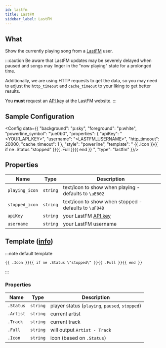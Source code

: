 ```yaml
---
id: lastfm
title: LastFM
sidebar_label: LastFM
---
```


## What

Show the currently playing song from a [LastFM][lastfm] user.

:::caution
Be aware that LastFM updates may be severely delayed when paused and songs may linger in the "now playing" state for a prolonged time.

Additionally, we are using HTTP requests to get the data, 
so you may need to adjust the `http_timeout` and `cache_timeout` to your liking to get better results.

You **must** request an [API key][api-key] at the LastFM website.
:::

## Sample Configuration


<Config data={{
  "background": "p:sky",
  "foreground": "p:white",
  "powerline_symbol": "\ue0b0",
  "properties": {
    "apiKey": "<YOUR_API_KEY>",
	  "username": "<LASTFM_USERNAME>",
	  "http_timeout": 20000,
	  "cache_timeout": 1
  },
  "style": "powerline",
  "template": " {{ .Icon }}{{ if ne .Status \"stopped\" }}{{ .Full }}{{ end }} ",
  "type": "lastfm"
}}/>

## Properties

| Name           | Type     | Description                                            |
| -------------- | -------- | ------------------------------------------------------ |
| `playing_icon` | `string` | text/icon to show when playing - defaults to `\uE602 ` |
| `stopped_icon` | `string` | text/icon to show when stopped - defaults to `\uF04D ` |
| `apiKey`       | `string` | your LastFM [API key][api-key]                         |
| `username`     | `string` | your LastFM username                                   |

## Template ([info][templates])

:::note default template

```template
{{ .Icon }}{{ if ne .Status \"stopped\" }}{{ .Full }}{{ end }}
```

:::

### Properties

| Name      | Type     | Description                                    |
| --------- | -------- | ---------------------------------------------- |
| `.Status` | `string` | player status (`playing`, `paused`, `stopped`) |
| `.Artist` | `string` | current artist                                 |
| `.Track`  | `string` | current track                                  |
| `.Full`   | `string` | will output `Artist - Track`                   |
| `.Icon`   | `string` | icon (based on `.Status`)                      |

[templates]: /docs/configuration/templates
[lastfm]: https://www.last.fm
[api-key]: https://www.last.fm/api/account/create
